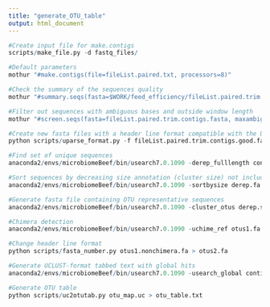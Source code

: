 ```yaml
---
title: "generate_OTU_table"
output: html_document
---
```


```r
#Create input file for make.contigs 
scripts/make_file.py -d fastq_files/
```

```r
#Default parameters
mothur "#make.contigs(file=fileList.paired.txt, processors=8)"

#Check the summary of the sequences quality
mothur "#summary.seqs(fasta=$WORK/feed_efficiency/fileList.paired.trim.contigs.fasta, processors=8)"

#Filter out sequences with ambiguous bases and outside window length 
mothur "#screen.seqs(fasta=fileList.paired.trim.contigs.fasta, maxambig=0, minlength=245, maxlength=275, processors=8)"
```

```r
#Create new fasta files with a header line format compatible with the UPARSE pipeline
python scripts/uparse_format.py -f fileList.paired.trim.contigs.good.fasta -g fileList.paired.contigs.groups
```

```r
#Find set of unique sequences
anaconda2/envs/microbiomeBeef/bin/usearch7.0.1090 -derep_fulllength contigs_for_uparse.fasta -sizeout -output derep.fa

#Sort sequences by decreasing size annotation (cluster size) not including singletons
anaconda2/envs/microbiomeBeef/bin/usearch7.0.1090 -sortbysize derep.fa -minsize 2 -output derep.sort.fa

#Generate fasta file containing OTU representative sequences
anaconda2/envs/microbiomeBeef/bin/usearch7.0.1090 -cluster_otus derep.sort.fa -otus otus1.fa

#Chimera detection
anaconda2/envs/microbiomeBeef/bin/usearch7.0.1090 -uchime_ref otus1.fa -db gold.fasta -strand plus -nonchimeras otus1.nonchimera.fa

#Change header line format
python scripts/fasta_number.py otus1.nonchimera.fa > otus2.fa

#Generate UCLUST-format tabbed text with global hits
anaconda2/envs/microbiomeBeef/bin/usearch7.0.1090 -usearch_global contigs_for_uparse.fasta -db otus2.fa -strand plus -id 0.97 -uc otu_map.uc

#Generate OTU table
python scripts/uc2otutab.py otu_map.uc > otu_table.txt
```

